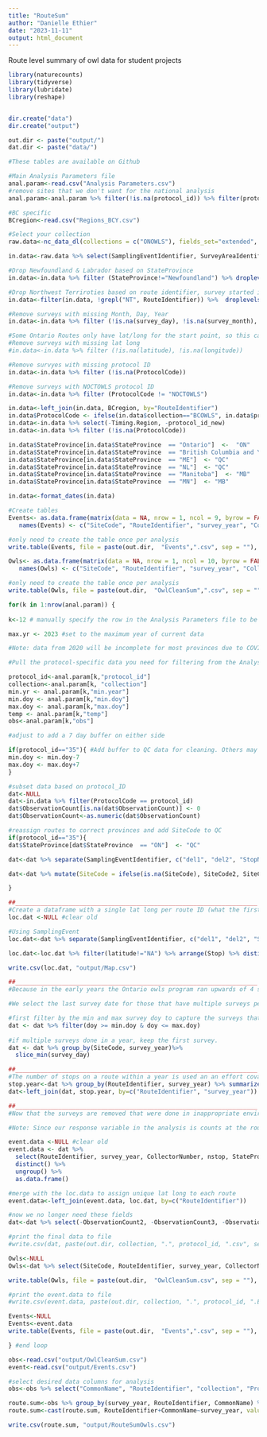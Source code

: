 ```yaml
---
title: "RouteSum"
author: "Danielle Ethier"
date: "2023-11-11"
output: html_document
---
```


Route level summary of owl data for student projects

```r

library(naturecounts)
library(tidyverse)
library(lubridate)
library(reshape)


dir.create("data")
dir.create("output")

out.dir <- paste("output/")
dat.dir <- paste("data/")

#These tables are available on Github 

#Main Analysis Parameters file 
anal.param<-read.csv("Analysis Parameters.csv")
#remove sites that we don't want for the national analysis
anal.param<-anal.param %>% filter(!is.na(protocol_id)) %>% filter(protocol_id!=29)

#BC specific
BCregion<-read.csv("Regions_BCY.csv")

```

```r

#Select your collection
raw.data<-nc_data_dl(collections = c("ONOWLS"), fields_set="extended", username ="dethier", info ="data download NOS")

in.data<-raw.data %>% select(SamplingEventIdentifier, SurveyAreaIdentifier,RouteIdentifier, Locality, SiteCode, collection, survey_day, survey_month, survey_year, survey_week, ProtocolCode, CollectorNumber, EffortUnits1, EffortMeasurement1, EffortUnits3, EffortMeasurement3, EffortUnits5, EffortMeasurement5, EffortUnits11, EffortMeasurement11, EffortUnits14, EffortMeasurement14, species_id, CommonName, ScientificName, latitude, longitude, bcr, StateProvince, ObservationDescriptor, ObservationCount, ObservationDescriptor2, ObservationCount2,ObservationDescriptor3, ObservationCount3)

#Drop Newfoundland & Labrador based on StateProvince 
in.data<-in.data %>% filter (StateProvince!="Newfoundland") %>% droplevels()

#Drop Northwest Terriroties based on route identifier, survey started in 2018, and therefore not enough data yet for a national assessment
in.data<-filter(in.data, !grepl("NT", RouteIdentifier)) %>%  droplevels()

#Remove surveys with missing Month, Day, Year
in.data<-in.data %>% filter (!is.na(survey_day), !is.na(survey_month), !is.na(survey_year))

#Some Ontario Routes only have lat/long for the start point, so this can't be used for the national assessment. 
#Remove surveys with missing lat long
#in.data<-in.data %>% filter (!is.na(latitude), !is.na(longitude))

#Remove survyes with missing protocol ID 
in.data<-in.data %>% filter (!is.na(ProtocolCode))

#Remove surveys with NOCTOWLS protocol ID
in.data<-in.data %>% filter (ProtocolCode != "NOCTOWLS")

in.data<-left_join(in.data, BCregion, by="RouteIdentifier")
in.data$ProtocolCode <- ifelse(in.data$collection=="BCOWLS", in.data$protocol_id_new, in.data$ProtocolCode)
in.data<-in.data %>% select(-Timing.Region, -protocol_id_new)
in.data<-in.data %>% filter (!is.na(ProtocolCode))

in.data$StateProvince[in.data$StateProvince  == "Ontario"]  <-  "ON"
in.data$StateProvince[in.data$StateProvince  == "British Columbia and Yukon"]  <-  "BCY"
in.data$StateProvince[in.data$StateProvince  == "ME"]  <- "QC"
in.data$StateProvince[in.data$StateProvince  == "NL"]  <- "QC"
in.data$StateProvince[in.data$StateProvince  == "Manitoba"]  <- "MB"
in.data$StateProvince[in.data$StateProvince  == "MN"]  <- "MB"

in.data<-format_dates(in.data)

#Create tables
Events<- as.data.frame(matrix(data = NA, nrow = 1, ncol = 9, byrow = FALSE, dimnames = NULL))
   names(Events) <- c("SiteCode", "RouteIdentifier", "survey_year", "CollectorNumber", "nstop", "StateProvince", "latitude", "longitude", "bcr")

#only need to create the table once per analysis   
write.table(Events, file = paste(out.dir,  "Events",".csv", sep = ""), row.names = FALSE, append = FALSE, quote = FALSE, sep = ",")

Owls<- as.data.frame(matrix(data = NA, nrow = 1, ncol = 10, byrow = FALSE, dimnames = NULL))
   names(Owls) <- c("SiteCode", "RouteIdentifier", "survey_year", "CollectorNumber", "collection", "ProtocolCode", "doy",  "CommonName", "ObservationCount", "StateProvince")

#only need to create the table once per analysis   
write.table(Owls, file = paste(out.dir,  "OwlCleanSum",".csv", sep = ""), row.names = FALSE, append = FALSE, quote = FALSE, sep = ",")


```


```r

for(k in 1:nrow(anal.param)) {
  
k<-12 # manually specify the row in the Analysis Parameters file to be run. Currently set to QC

max.yr <- 2023 #set to the maximum year of current data

#Note: data from 2020 will be incomplete for most provinces due to COVID19. At the time of writing, not all 2021 data were proofed in NatureCounts and may be missing

#Pull the protocol-specific data you need for filtering from the Analysis Parameters file

protocol_id<-anal.param[k,"protocol_id"]
collection<-anal.param[k, "collection"]
min.yr <- anal.param[k,"min.year"] 
min.doy <- anal.param[k,"min.doy"]
max.doy <- anal.param[k,"max.doy"]
temp <- anal.param[k,"temp"]
obs<-anal.param[k,"obs"]

#adjust to add a 7 day buffer on either side

if(protocol_id=="35"){ #Add buffer to QC data for cleaning. Others may also request this filter be adjusted. 
min.doy <- min.doy-7
max.doy <- max.doy+7
}

#subset data based on protocol_ID 
dat<-NULL
dat<-in.data %>% filter(ProtocolCode == protocol_id)
dat$ObservationCount[is.na(dat$ObservationCount)] <- 0
dat$ObservationCount<-as.numeric(dat$ObservationCount)

#reassign routes to correct provinces and add SiteCode to QC
if(protocol_id=="35"){
dat$StateProvince[dat$StateProvince  == "ON"]  <- "QC"  

dat<-dat %>% separate(SamplingEventIdentifier, c("del1", "del2", "StopNo"), sep="-", remove=FALSE) %>% dplyr::select (-del1, -del2) %>% mutate(SiteCode2= paste(RouteIdentifier, StopNo, sep="-")) %>% select(-StopNo)

dat<-dat %>% mutate(SiteCode = ifelse(is.na(SiteCode), SiteCode2, SiteCode)) %>% select(-SiteCode2)

}

##____________________________________________________________________
#Create a dataframe with a single lat long per route ID (what the first stop in a route). This is necessary because some Ontario routes only have a lat long for the first stop in a route. 
loc.dat <-NULL #clear old

#Using SamplingEvent
loc.dat<-dat %>% separate(SamplingEventIdentifier, c("del1", "del2", "Stop"), sep="-", remove=FALSE) %>% select (-del1, -del2)

loc.dat<-loc.dat %>% filter(latitude!="NA") %>% arrange(Stop) %>% distinct(RouteIdentifier, .keep_all = TRUE) %>% select(RouteIdentifier, latitude, longitude, bcr)

write.csv(loc.dat, "output/Map.csv")

##____________________________________________________________________
#Because in the early years the Ontario owls program ran upwards of 4 surveys/route/year, the duplicates will need to be removed. We run this script for all province since there are some other duplicate routes that have made their way into the database. 

#We select the last survey date for those that have multiple surveys per route within a year

#first filter by the min and max survey doy to capture the surveys that are done consistently with current protocol
dat <- dat %>% filter(doy >= min.doy & doy <= max.doy)
  
#if multiple surveys done in a year, keep the first survey. 
dat <- dat %>% group_by(SiteCode, survey_year)%>%
  slice_min(survey_day)

##____________________________________________________________________
#The number of stops on a route within a year is used an an effort covariate in the model
stop.year<-dat %>% group_by(RouteIdentifier, survey_year) %>% summarize(nstop=n_distinct(SurveyAreaIdentifier))
dat<-left_join(dat, stop.year, by=c("RouteIdentifier", "survey_year"))

##____________________________________________________________________
#Now that the surveys are removed that were done in inappropriate environmental conditions we can make a list of unique sampling events to use for zero-filling species-specific data frames. We don't zero-fill the entire data frame for space issues. 

#Note: Since our response variable in the analysis is counts at the route-level, the sampling event is a route within a year. If the analysis is changed to be at the stop level, you will want to include `month` and `day` in the code below.   

event.data <-NULL #clear old
event.data <- dat %>%
  select(RouteIdentifier, survey_year, CollectorNumber, nstop, StateProvince) %>%  
  distinct() %>%
  ungroup() %>%
  as.data.frame()

#merge with the loc.data to assign unique lat long to each route
event.data<-left_join(event.data, loc.dat, by=c("RouteIdentifier"))

#now we no longer need these fields
dat<-dat %>% select(-ObservationCount2, -ObservationCount3, -ObservationDescriptor2, -ObservationDescriptor3)

#print the final data to file
#write.csv(dat, paste(out.dir, collection, ".", protocol_id, ".csv", sep=""))

Owls<-NULL
Owls<-dat %>% select(SiteCode, RouteIdentifier, survey_year, CollectorNumber, collection, ProtocolCode, doy,  CommonName, ObservationCount, StateProvince)

write.table(Owls, file = paste(out.dir,  "OwlCleanSum.csv", sep = ""), row.names = FALSE, append = TRUE, quote = FALSE, sep = ",", col.names = FALSE)

#print the event.data to file 
#write.csv(event.data, paste(out.dir, collection, ".", protocol_id, ".EventData.csv", sep=""))

Events<-NULL
Events<-event.data 
write.table(Events, file = paste(out.dir,  "Events",".csv", sep = ""), row.names = FALSE, append = TRUE, quote = FALSE, sep = ",", col.names = FALSE)

} #end loop


```

```r
obs<-read.csv("output/OwlCleanSum.csv")
event<-read.csv("output/Events.csv")

#select desired data columns for analysis
obs<-obs %>% select("CommonName", "RouteIdentifier", "collection", "ProtocolCode", "survey_year", "doy", "ObservationCount")

route.sum<-obs %>% group_by(survey_year, RouteIdentifier, CommonName) %>% summarise(count = sum(ObservationCount))
route.sum<-cast(route.sum, RouteIdentifier+CommonName~survey_year, value="count")

write.csv(route.sum, "output/RouteSumOwls.csv")

```
